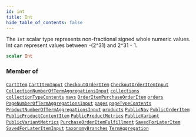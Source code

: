 ```yaml
---
id: int
title: Int
hide_table_of_contents: false
---
```








The `Int` scalar type represents non-fractional signed whole numeric values. Int can represent values between -(2^31) and 2^31 - 1.

```graphql
scalar Int
```




### Member of

[`CartItem`](/demand/api/graphql-storefront/reference/objects/cart-item)  <Badge class="secondary" text="object"/><Bullet />[`CartItemInput`](/demand/api/graphql-storefront/reference/inputs/cart-item-input)  <Badge class="secondary" text="input"/><Bullet />[`CheckoutOrderItem`](/demand/api/graphql-storefront/reference/objects/checkout-order-item)  <Badge class="secondary" text="object"/><Bullet />[`CheckoutOrderItemInput`](/demand/api/graphql-storefront/reference/inputs/checkout-order-item-input)  <Badge class="secondary" text="input"/><Bullet />[`CollectionNumberOfTermAggregationsInput`](/demand/api/graphql-storefront/reference/inputs/collection-number-of-term-aggregations-input)  <Badge class="secondary" text="input"/><Bullet />[`collections`](/demand/api/graphql-storefront/reference/queries/collections)  <Badge class="secondary" text="query"/><Bullet />[`collectionTypeContents`](/demand/api/graphql-storefront/reference/queries/collection-type-contents)  <Badge class="secondary" text="query"/><Bullet />[`navs`](/demand/api/graphql-storefront/reference/queries/navs)  <Badge class="secondary" text="query"/><Bullet />[`OrderItemPurchaseOrderItem`](/demand/api/graphql-storefront/reference/objects/order-item-purchase-order-item)  <Badge class="secondary" text="object"/><Bullet />[`orders`](/demand/api/graphql-storefront/reference/queries/orders)  <Badge class="secondary" text="query"/><Bullet />[`PageNumberOfTermAggregationsInput`](/demand/api/graphql-storefront/reference/inputs/page-number-of-term-aggregations-input)  <Badge class="secondary" text="input"/><Bullet />[`pages`](/demand/api/graphql-storefront/reference/queries/pages)  <Badge class="secondary" text="query"/><Bullet />[`pageTypeContents`](/demand/api/graphql-storefront/reference/queries/page-type-contents)  <Badge class="secondary" text="query"/><Bullet />[`ProductNumberOfTermAggregationsInput`](/demand/api/graphql-storefront/reference/inputs/product-number-of-term-aggregations-input)  <Badge class="secondary" text="input"/><Bullet />[`products`](/demand/api/graphql-storefront/reference/queries/products)  <Badge class="secondary" text="query"/><Bullet />[`PublicNav`](/demand/api/graphql-storefront/reference/objects/public-nav)  <Badge class="secondary" text="object"/><Bullet />[`PublicOrderItem`](/demand/api/graphql-storefront/reference/objects/public-order-item)  <Badge class="secondary" text="object"/><Bullet />[`PublicProductContentItem`](/demand/api/graphql-storefront/reference/objects/public-product-content-item)  <Badge class="secondary" text="object"/><Bullet />[`PublicProductMetrics`](/demand/api/graphql-storefront/reference/objects/public-product-metrics)  <Badge class="secondary" text="object"/><Bullet />[`PublicVariant`](/demand/api/graphql-storefront/reference/objects/public-variant)  <Badge class="secondary" text="object"/><Bullet />[`PublicVariantMetrics`](/demand/api/graphql-storefront/reference/objects/public-variant-metrics)  <Badge class="secondary" text="object"/><Bullet />[`PurchaseOrderItemFulfillment`](/demand/api/graphql-storefront/reference/objects/purchase-order-item-fulfillment)  <Badge class="secondary" text="object"/><Bullet />[`SavedForLaterItem`](/demand/api/graphql-storefront/reference/objects/saved-for-later-item)  <Badge class="secondary" text="object"/><Bullet />[`SavedForLaterItemInput`](/demand/api/graphql-storefront/reference/inputs/saved-for-later-item-input)  <Badge class="secondary" text="input"/><Bullet />[`taxonomyBranches`](/demand/api/graphql-storefront/reference/queries/taxonomy-branches)  <Badge class="secondary" text="query"/><Bullet />[`TermAggregation`](/demand/api/graphql-storefront/reference/objects/term-aggregation)  <Badge class="secondary" text="object"/>



